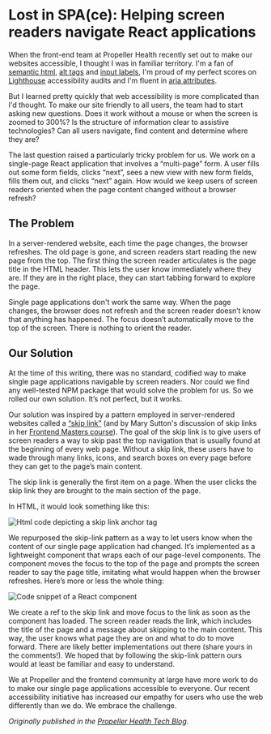 
<Image src="/lost-in-space.jpg" alt="" width={768} height={528} priority />

# Lost in SPA(ce): Helping screen readers navigate React applications

When the front-end team at Propeller Health recently set out to make our websites accessible, I thought I was in familiar territory. I'm a fan of [semantic html](https://css-tricks.com/why-how-and-when-to-use-semantic-html-and-aria/), [alt tags](https://www.w3.org/WAI/tutorials/images/decision-tree/) and [input labels](https://dequeuniversity.com/rules/axe/3.2/label), I'm proud of my perfect scores on [Lighthouse](https://developer.chrome.com/docs/lighthouse/overview/) accessibility audits and I'm fluent in [aria attributes](https://www.w3.org/WAI/ARIA/apg/).

But I learned pretty quickly that web accessibility is more complicated than I'd thought. To make our site friendly to all users, the team had to start asking new questions. Does it work without a mouse or when the screen is zoomed to 300%? Is the structure of information clear to assistive technologies? Can all users navigate, find content and determine where they are?

The last question raised a particularly tricky problem for us. We work on a single-page React application that involves a “multi-page” form. A user fills out some form fields, clicks “next”, sees a new view with new form fields, fills them out, and clicks “next” again. How would we keep users of screen readers oriented when the page content changed without a browser refresh?

## The Problem

In a server-rendered website, each time the page changes, the browser refreshes. The old page is gone, and screen readers start reading the new page from the top. The first thing the screen reader articulates is the page title in the HTML header. This lets the user know immediately where they are. If they are in the right place, they can start tabbing forward to explore the page.

Single page applications don't work the same way. When the page changes, the browser does not refresh and the screen reader doesn’t know that anything has happened. The focus doesn’t automatically move to the top of the screen. There is nothing to orient the reader.

## Our Solution

At the time of this writing, there was no standard, codified way to make single page applications navigable by screen readers. Nor could we find any well-tested NPM package that would solve the problem for us. So we rolled our own solution. It’s not perfect, but it works.

Our solution was inspired by a pattern employed in server-rendered websites called a [“skip link”](https://webaim.org/techniques/skipnav/) (and by Mary Sutton's discussion of skip links in her [Frontend Masters course](https://frontendmasters.com/courses/javascript-accessibility/)). The goal of the skip link is to give users of screen readers a way to skip past the top navigation that is usually found at the beginning of every web page. Without a skip link, these users have to wade through many links, icons, and search boxes on every page before they can get to the page’s main content.

The skip link is generally the first item on a page. When the user clicks the skip link they are brought to the main section of the page.

In HTML, it would look something like this:

<Image
  src="/code-sample1.png"
  alt="Html code depicting a skip link anchor tag"
  width={768}
  height={559}
  className="mb-4"
/>

We repurposed the skip-link pattern as a way to let users know when the content of our single page application had changed. It’s implemented as a lightweight component that wraps each of our page-level components. The component moves the focus to the top of the page and prompts the screen reader to say the page title, imitating what would happen when the browser refreshes. Here’s more or less the whole thing:

<Image
  src="/code-sample2.png"
  alt="Code snippet of a React component"
  width={768}
  height={461}
  className="mb-4"
/>

We create a ref to the skip link and move focus to the link as soon as the component has loaded. The screen reader reads the link, which includes the title of the page and a message about skipping to the main content. This way, the user knows what page they are on and what to do to move forward. There are likely better implementations out there (share yours in the comments!). We hoped that by following the skip-link pattern ours would at least be familiar and easy to understand.

We at Propeller and the frontend community at large have more work to do to make our single page applications accessible to everyone. Our recent accessibility initiative has increased our empathy for users who use the web differently than we do. We embrace the challenge.

_Originally published in the [Propeller Health Tech Blog](https://medium.com/propeller-health-tech-blog/lost-in-spa-ce-helping-screen-readers-navigate-react-applications-8b943743eb01)._
